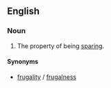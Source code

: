 ==English==

===Noun===
{{en-noun|-}}

#The property of being [[sparing]].

====Synonyms====
*[[frugality]] / [[frugalness]]